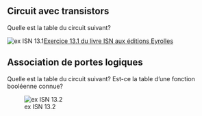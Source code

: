 ## Circuit avec transistors

Quelle est la table du circuit suivant?

![ex ISN 13.1](./images/ex13-1.png)[Exercice 13.1 du livre ISN aux éditions Eyrolles ](http://www.editions-eyrolles.com/Livre/9782212135435/){.cite-source}

## Association de portes logiques

Quelle est la table du circuit suivant? Est-ce la table d'une fonction booléenne connue?

![ex ISN 13.2](./images/ex13-2.png)


